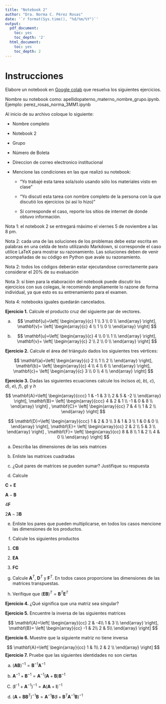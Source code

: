 ---
title: "Notebook 2"
author: "Dra. Norma C. Pérez Rosas"
date: '`r format(Sys.time(), "%d/%m/%Y")`'
output:
  pdf_document:
    toc: yes
    toc_depth: '2'
  html_document:
    toc: yes
    toc_depth: 2
---

# Instrucciones


Elabore un notebook en  [Google colab](https://colab.research.google.com/notebooks/intro.ipynb?utm_source=scs-index) que resuelva los siguientes ejercicios.  

Nombre su notebook como: apellidopaterno_materno_nombre_grupo.ipynb. Ejemplo: perez_rosas_norma_3MM1.ipynb

Al inicio de su archivo coloque lo siguiente: 

* Nombre completo 

* Notebook 2 

* Grupo

* Número de Boleta 

* Direccion de correo electronico institucional

* Mencione las condiciones en las que realizó su notebook:

  * "Yo trabajé esta tarea sola/solo usando sólo los materiales visto en clase"

  * "Yo discutí esta tarea con nombre completo de la persona con la que discutió los ejercicios (si así lo hizo)"

  * Sí corresponde el caso, reporte los sitios de internet de donde obtuvo información. 
  

Nota 1: el notebook 2 se entregará máximo el viernes 5 de noviembre a las 8 pm. 

Nota 2: cada una de las soluciones de los problemas debe estar escrita en palabras en una celda de texto utilizando Markdown, si corresponde el caso utilice LaTeX para mostrar su razonamiento. Las soluciones deben de venir acompañadas de su código en Python que avale su razonamiento. 

Nota 2: todos los códigos deberán estar ejecutandose correctamente para considerar el 20% de su evaluación 

Nota 3: sí bien para la elaboración del notebook puede discutir los ejercicios con sus colegas, le recomiendo ampliamente lo razone de forma individual, ya que esto es su entrenamiento para el examen. 

Nota 4: notebooks iguales quedarán cancelados. 


**Ejercicio 1.** Calcule el producto cruz del siguiente par de vectores.


a) $$
\mathbf{u}=\left[
\begin{array}{c}
1 \\
3 \\
0 \\
\end{array}
\right], \mathbf{v}= \left[
\begin{array}{c}
4 \\
1 \\
0 \\
\end{array}
\right]
$$

b) $$
\mathbf{u}=\left[
\begin{array}{c}
4 \\
0 \\
1 \\
\end{array}
\right], \mathbf{v}= \left[
\begin{array}{c}
2 \\
2 \\
0 \\
\end{array}
\right]
$$


**Ejercicio 2.** Calcule el área del triángulo dados los siguientes tres vértices:


$$
\mathbf{a}=\left[
\begin{array}{c}
2 \\
1 \\
2 \\
\end{array}
\right], \mathbf{b}= \left[
\begin{array}{c}
4 \\
4 \\
6 \\
\end{array}
\right], \mathbf{c}= \left[
\begin{array}{c}
3 \\
0 \\
4 \\
\end{array}
\right]
$$




**Ejercicio 3.** Dadas las siguientes ecuaciones calcule los incisos $a)$, $b)$, $c)$, $d)$, $e)$, $f)$, $g)$ y $h$


$$
\mathbf{A}=\left[
\begin{array}{ccc}
1 & -1 & 3 \\
2 & 5 & -2 \\
\end{array}
\right], \mathbf{B}= \left[
\begin{array}{ccc}
4 & 2 & 1 \\
-1 & 0 & 8 \\
\end{array}
\right] , \mathbf{C}= \left[
\begin{array}{cc}
7 & 4  \\
1 & 2  \\
\end{array}
\right]
$$


$$
\mathbf{D}=\left[
\begin{array}{ccc}
1 & 2 & 3 \\
3 & 1 & 3 \\
1 & 0 & 0 \\
\end{array}
\right], \mathbf{E}= \left[
\begin{array}{cc}
2 & 2  \\
5 & 3  \\
\end{array}
\right] , \mathbf{F}= \left[
\begin{array}{cc}
8 & 8  \\
1 & 2  \\
4 & 0  \\
\end{array}
\right]
$$

a) Describa las dimensiones de las seis matrices 

b) Enliste las matrices cuadradas

c) ¿Qué pares de matrices se pueden sumar? Justifique su respuesta

d) Calcule 

$\mathbf{C}+\mathbf{E}$

$\mathbf{A} - \mathbf{B}$

$4\mathbf{F}$

$2\mathbf{A}-3\mathbf{B}$

e) Enliste los pares que pueden multiplicarse, en todos los casos mencione las dimensiones de los productos. 

f) Calcule los siguientes productos

1. $\mathbf{CB}$

2. $\mathbf{EA}$

3. $\mathbf{FC}$

g) Calcule $\mathbf{A}^T$, $\mathbf{D}^T$ y $\mathbf{F}^T$. En todos casos proporcione las dimensiones de las matrices transpuestas.

h) Verifique que $(\mathbf{EB})^{T}=\mathbf{B}^T\mathbf{E}^T$

**Ejercicio 4.** ¿Qué significa que una matriz sea singular?

**Ejercicio 5.** Encuentre la inversa de las siguientes matrices


$$
\mathbf{A}=\left[
\begin{array}{cc}
2 & -4\\
1 & 3 \\
\end{array}
\right], \mathbf{B}= \left[
\begin{array}{cc}
-1 & 2\\
2 & 5\\
\end{array}
\right]
$$

**Ejercicio 6.** Muestre que la siguiente matriz no tiene inversa


$$
\mathbf{A}=\left[
\begin{array}{cc}
1 & 1\\
2 & 2 \\
\end{array}
\right]
$$
**Ejercicio 7.** Pruebe que las siguientes identidades no son ciertas

a) $(\mathbf{AB})^{-1}=\mathbf{B}^{-1}\mathbf{A}^{-1}$

b) $\mathbf{A}^{-1}+\mathbf{B}^{-1}=\mathbf{A}^{-1}(\mathbf{A}+\mathbf{B})\mathbf{B}^{-1}$

C) $(\mathbf{I}^{-1}+\mathbf{A}^{-1})^{-1}=\mathbf{A}(\mathbf{A}+\mathbf{I})^{-1}$

d) $(\mathbf{A}+\mathbf{B}\mathbf{B}^{T})^{-1}\mathbf{B}=\mathbf{A}^{-1}\mathbf{B}(\mathbf{I}+\mathbf{B}^{T}\mathbf{A}^{-1}\mathbf{B})^{-1}$
